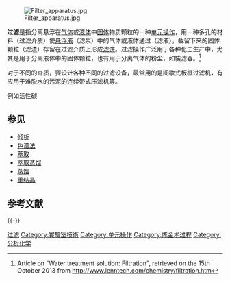 [[File:Filter_apparatus.jpg|thumb]]

'''过滤'''是指分离悬浮在[[气体|气体]]或[[液体|液体]]中[[固体|固体]]物质颗粒的一种[[单元操作|单元操作]]，用一种多孔的材料（过滤介质）使[[悬浮液|悬浮液]]（滤浆）中的气体或液体通过（滤液），截留下来的固体颗粒（滤渣）存留在过滤介质上形成[[滤饼|滤饼]]。过滤操作广泛用于各种化工生产中，尤其是用于分离液体中的固体颗粒，也有用于分离气体的粉尘，如袋滤器。<ref>Article on "Water treatment solution: Filtration", retrieved on the 15th October 2013 from http://www.lenntech.com/chemistry/filtration.htm</ref>

对于不同的介质，要设计各种不同的过滤设备，最常用的是间歇式板框过滤机，有应用于难脱水的污泥的连续带式压滤机等。





例如活性碳

== 参见 ==
* [[倾析|倾析]]
* [[色谱法|色谱法]]
* [[萃取|萃取]]
* [[萃取蒸馏|萃取蒸馏]]
* [[蒸馏|蒸馏]]
* [[重结晶|重结晶]]

== 参考文献 ==
{{Reflist}}

{{-}}
{{分离过程}}
{{Wastewater}}

{{Authority control}}

[[Category:过滤|]]
[[Category:實驗室技術|Category:實驗室技術]]
[[Category:单元操作|Category:单元操作]]
[[Category:炼金术过程|Category:炼金术过程]]
[[Category:分析化学|Category:分析化学]]